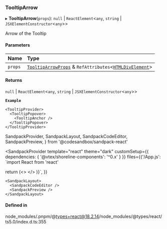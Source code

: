 ### TooltipArrow

▸ **TooltipArrow**(`props`): `null` \| `ReactElement`\<`any`, `string` \| `JSXElementConstructor`\<`any`\>\>

Arrow of the Tooltip

#### Parameters

| Name    | Type                                                                                                                                                         |
| :------ | :----------------------------------------------------------------------------------------------------------------------------------------------------------- |
| `props` | [`TooltipArrowProps`](/components/tooltip-arrow/props.md) & `RefAttributes`\<[`HTMLDivElement`](https://developer.mozilla.org/docs/Web/API/HTMLDivElement)\> |

#### Returns

`null` \| `ReactElement`\<`any`, `string` \| `JSXElementConstructor`\<`any`\>\>

**`Example`**

```tsx copy showLineNumbers filename="example.tsx"
<TooltipProvider>
  <TooltipPopover>
    <TooltipAnchor />
  </TooltipPopover>
</TooltipProvider>
```

SandpackProvider,
SandpackLayout,
SandpackCodeEditor,
SandpackPreview,
} from '@codesandbox/sandpack-react'

<SandpackProvider
template="react"
theme="dark"
customSetup={{ dependencies: { '@vtex/shoreline-components': '^0.x' } }}
files={{'/App.js': `import React from 'react'

return (<>
<TooltipProvider>
<TooltipPopover>
<TooltipAnchor />
</TooltipPopover>
</TooltipProvider>
</>
)}`,
}}

>

    <SandpackLayout>
      <SandpackCodeEditor />
      <SandpackPreview />
    </SandpackLayout>

  </SandpackProvider>

#### Defined in

node_modules/.pnpm/@types+react@18.2.14/node_modules/@types/react/ts5.0/index.d.ts:355
